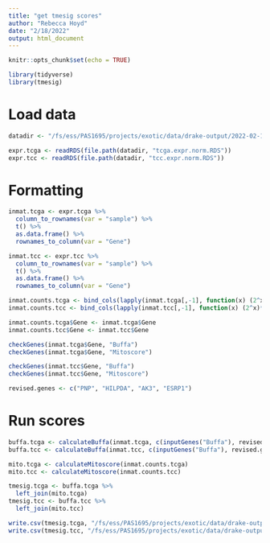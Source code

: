 ```yaml
---
title: "get tmesig scores"
author: "Rebecca Hoyd"
date: "2/18/2022"
output: html_document
---
```


```r
knitr::opts_chunk$set(echo = TRUE)

library(tidyverse)
library(tmesig)
```

# Load data

```r
datadir <- "/fs/ess/PAS1695/projects/exotic/data/drake-output/2022-02-16"

expr.tcga <- readRDS(file.path(datadir, "tcga.expr.norm.RDS"))
expr.tcc <- readRDS(file.path(datadir, "tcc.expr.norm.RDS"))
```

# Formatting 

```r
inmat.tcga <- expr.tcga %>%
  column_to_rownames(var = "sample") %>%
  t() %>%
  as.data.frame() %>%
  rownames_to_column(var = "Gene")

inmat.tcc <- expr.tcc %>%
  column_to_rownames(var = "sample") %>%
  t() %>%
  as.data.frame() %>%
  rownames_to_column(var = "Gene")
```

```r
inmat.counts.tcga <- bind_cols(lapply(inmat.tcga[,-1], function(x) (2^x)*1e8))
inmat.counts.tcc <- bind_cols(lapply(inmat.tcc[,-1], function(x) (2^x)*1e8))

inmat.counts.tcga$Gene <- inmat.tcga$Gene
inmat.counts.tcc$Gene <- inmat.tcc$Gene
```

```r
checkGenes(inmat.tcga$Gene, "Buffa")
checkGenes(inmat.tcga$Gene, "Mitoscore")

checkGenes(inmat.tcc$Gene, "Buffa")
checkGenes(inmat.tcc$Gene, "Mitoscore")
```

```r
revised.genes <- c("PNP", "HILPDA", "AK3", "ESRP1")
```

# Run scores

```r
buffa.tcga <- calculateBuffa(inmat.tcga, c(inputGenes("Buffa"), revised.genes))
buffa.tcc <- calculateBuffa(inmat.tcc, c(inputGenes("Buffa"), revised.genes))
```

```r
mito.tcga <- calculateMitoscore(inmat.counts.tcga)
mito.tcc <- calculateMitoscore(inmat.counts.tcc)
```

```r
tmesig.tcga <- buffa.tcga %>%
  left_join(mito.tcga)
tmesig.tcc <- buffa.tcc %>%
  left_join(mito.tcc)

write.csv(tmesig.tcga, "/fs/ess/PAS1695/projects/exotic/data/drake-output/2022-02-16/tcga_tmesig1.csv", row.names = F)
write.csv(tmesig.tcc, "/fs/ess/PAS1695/projects/exotic/data/drake-output/2022-02-16/tcc_tmesig1.csv", row.names = F)
```



